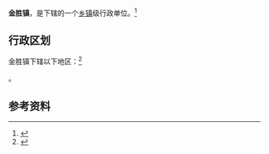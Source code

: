 {{中国乡级行政区|14/01/10/100/000}}

'''金胜镇'''，是{{PRC admin/fullname|14/01/10/100/000|3}}下辖的一个[[乡镇|乡镇]]级行政单位。<ref>{{PRC admin/ref sgc|{{PRC admin/parent|14/01/10/100/000}}}}</ref>

== 行政区划 ==

金胜镇下辖以下地区：<ref>{{PRC admin/ref sgc|14/01/10/100/000}}</ref>

{{PRC admin/children|14/01/10/100/000}}。

== 参考资料 ==

{{reflist}}

{{行政区划小作品}}
{{PRC admin/navcat|14/01/10/100/000}}